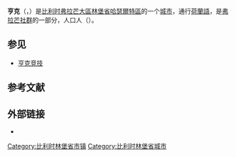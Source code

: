 {{noteTA|G1=比利时地名}}
{{Infobox Belgium municipality
|name             = 亨克
|native_name      = Genk
|type             = {{BEL}}[[比利时城市列表|城市]]
|picture          = Genk - Sint-Martinuskerk.jpg
|picture-legend   = 圣马丁教堂
|map              = Genk Limburg Belgium Map.svg
|map-legend       = 亨克在[[林堡省_(比利时)|林堡省]]的位置
|arms             = Genk wapen2.svg
|flag             = Genk vlag.svg
|region           = {{BE-REG-FLE}}
|community        = {{BE-NL}}
|province         = {{BE-PROV-LI}}
|arrondissement   = [[哈瑟爾特區|哈瑟爾特區]]
|nis              = 71016
|pyramid-date     = 2006年1月1日
|0–19=24.68
|20–64=59.75
|65=15.57
|foreigners=14.02
|foreigners-date  = 2005年7月1日
|mayor            = Wim Dries ([[基督教民主和弗拉芒|CD&V]])
|majority         = [[基督教民主和弗拉芒|CD&V]], Pro Genk
|postal-codes     = 3600
|telephone-area   = 089
|web              = [http://www.genk.be/ www.genk.be]
|coordinates      = {{coord|50|58|N|05|30|E|region:BE|display=inline,title}}
}}
'''亨克'''（{{lang-nl|Genk}}，{{IPA-nl|ɣɛŋk}}）是[[比利时|比利时]][[弗拉芒大區|弗拉芒大區]][[林堡省_(比利时)|林堡省]][[哈瑟爾特區|哈瑟爾特區]]的一个[[比利时城市列表|城市]]，通行[[荷蘭語|荷蘭語]]，是[[弗拉芒社群|弗拉芒社群]]的一部分，人口{{wikidata|property|normal+|P1082}}人（{{wikidata|qualifier|P1082|P585}}）。

==参见==
*[[KRC亨克|亨克竞技]]

== 参考文献 ==
{{Reflist}}

==外部链接==
* {{Commons category-inline|Genk}}

{{比利时林堡省市镇}}
{{Authority control}}
{{DEFAULTSORT:Genk}}
[[Category:比利时林堡省市镇|Category:比利时林堡省市镇]]
[[Category:比利时林堡省城市|Category:比利时林堡省城市]]
{{LimburgBE-geo-stub}}